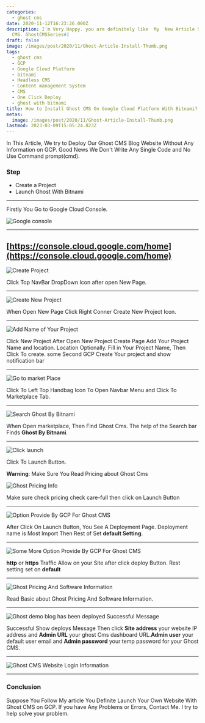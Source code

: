```yaml
---
categories:
  - ghost cms
date: 2020-11-12T16:23:26.000Z
description: I'm Very Happy. you are definitely like  My  New Article Series about Ghost
  CMS. GhostCMSSeries#1
draft: false
image: /images/post/2020/11/Ghost-Article-Install-Thumb.png
tags:
  - ghost cms
  - GCP
  - Google Cloud Platform
  - bitnami
  - Headless CMS
  - Content management System
  - CMS
  - One Click Deploy
  - ghost with bitnami
title: How to Install Ghost CMS On Google Cloud Platform With Bitnami?
metas:
  image: /images/post/2020/11/Ghost-Article-Install-Thumb.png
lastmod: 2023-03-09T15:05:24.823Z
---
```


In This Article, We try to Deploy Our Ghost CMS Blog Website Without Any
Information on GCP. Good News We Don't Write Any Single Code and No Use Command
prompt(cmd).

### Step

- Create a Project
- Launch Ghost With Bitnami

---

Firstly You Go to Google Cloud Console.

![Google console](/images/post/2020/11/Google-Console.png "Google console")

---

## [https://console.cloud.google.com/home](https://console.cloud.google.com/home)

![Create Project](/images/post/2020/11/Install-Ghost.png "Create Project")

Click Top NavBar DropDown Icon after open New Page.

---

![Create New Project](/images/post/2020/11/Install-Ghost-Create-Project.png "Create New Project")

When Open New Page Click Right Conner Create New Project Icon.

---

![Add Name of Your Project](/images/post/2020/11/install-Ghost-Create-Project-Name.png "Add Name of Your Project")

Click New Project After Open New Project Create Page Add Your Project Name and location. Location Optionally. Fill in Your Project Name, Then Click To create. some Second GCP Create Your project and show notification bar

---

![Go to market Place](/images/post/2020/11/install-Ghost-Navbar.png "Go to market Place")

Click To Left Top Handbag Icon To Open Navbar Menu and Click To Marketplace Tab.

---

![Search Ghost By Bitnami](/images/post/2020/11/Install-Ghost-Search.png "Search Ghost By Bitnami")

When Open marketplace, Then Find Ghost Cms. The help of the Search bar Finds **Ghost By Bitnami**.

---

![Click launch](/images/post/2020/11/lunch-install-ghost.png "Click launch")

Click To Launch Button.

**Warning**: Make Sure You Read Pricing about Ghost Cms

![Ghost Pricing Info](/images/post/2020/11/Ghost-Price.png "Ghost Pricing Info")

Make sure check pricing check care-full then click on Launch Button

---

![Option Provide By GCP For Ghost CMS](/images/post/2020/11/Install-Ghost-cms-option.png "Option Provide By GCP For Ghost CMS")

After Click On Launch Button, You See A Deployment Page. Deployment name is Most
Import Then Rest of Set **default Setting**.

---

![Some More Option Provide By GCP For Ghost CMS](/images/post/2020/11/instal-ghost-option-.png "Some More Option Provide By GCP For Ghost CMS")

**http** or **https** Traffic Allow on your Site after click deploy Button. Rest
setting set on **default**

---

![Ghost Pricing And Software Information](/images/post/2020/11/Ghost-System-and-Pricing-Info.png "Ghost Pricing And Software Information")

Read Basic about Ghost Pricing And Software Information.

---

![Ghost demo blog has been deployed Successful Message](/images/post/2020/11/Install-Ghost-Successsfull.png "ghost demo blog has been deployed Successful Message")

Successful Show deploys Message Then click **Site address** your website IP
address and **Admin URL** your ghost Cms dashboard URL.**Admin user** your
default user email and **Admin password** your temp password for your Ghost CMS.

---

![Ghost CMS Website Login Information](/images/post/2020/11/Ghost-Site-Login.png "Ghost CMS Website Login Information")

---

### Conclusion

Suppose You Follow My article You Definite Launch Your Own Website With Ghost
CMS on GCP. If you have Any Problems or Errors, Contact Me. I try to help solve
your problem.
